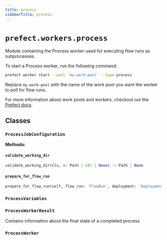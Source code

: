 ```yaml
---
title: process
sidebarTitle: process
---
```


# `prefect.workers.process`



Module containing the Process worker used for executing flow runs as subprocesses.

To start a Process worker, run the following command:

```bash
prefect worker start --pool 'my-work-pool' --type process
```

Replace `my-work-pool` with the name of the work pool you want the worker
to poll for flow runs.

For more information about work pools and workers,
checkout out the [Prefect docs](/concepts/work-pools/).


## Classes

### `ProcessJobConfiguration` <sup><a href="https://github.com/prefecthq/prefect/blob/main/src/prefect/workers/process.py#L53" target="_blank"><Icon icon="github" size="14" /></a></sup>

**Methods:**

#### `validate_working_dir` <sup><a href="https://github.com/prefecthq/prefect/blob/main/src/prefect/workers/process.py#L59" target="_blank"><Icon icon="github" size="14" /></a></sup>

```python
validate_working_dir(cls, v: Path | str | None) -> Path | None
```

#### `prepare_for_flow_run` <sup><a href="https://github.com/prefecthq/prefect/blob/main/src/prefect/workers/process.py#L64" target="_blank"><Icon icon="github" size="14" /></a></sup>

```python
prepare_for_flow_run(self, flow_run: 'FlowRun', deployment: 'DeploymentResponse | None' = None, flow: 'APIFlow | None' = None, work_pool: 'WorkPool | None' = None, worker_name: str | None = None) -> None
```

### `ProcessVariables` <sup><a href="https://github.com/prefecthq/prefect/blob/main/src/prefect/workers/process.py#L90" target="_blank"><Icon icon="github" size="14" /></a></sup>

### `ProcessWorkerResult` <sup><a href="https://github.com/prefecthq/prefect/blob/main/src/prefect/workers/process.py#L109" target="_blank"><Icon icon="github" size="14" /></a></sup>


Contains information about the final state of a completed process


### `ProcessWorker` <sup><a href="https://github.com/prefecthq/prefect/blob/main/src/prefect/workers/process.py#L113" target="_blank"><Icon icon="github" size="14" /></a></sup>
